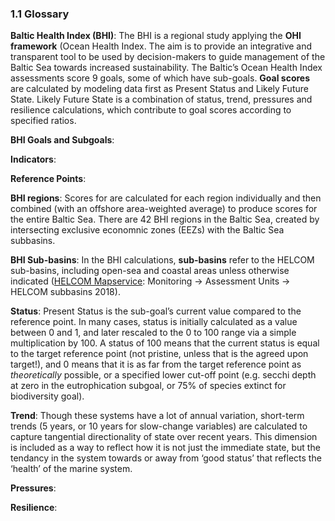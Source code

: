 ### 1.1 Glossary {-}

**Baltic Health Index (BHI)**: The BHI is a regional study applying the **OHI framework** (Ocean Health Index. The aim is to provide an integrative and transparent tool to be used by decision-makers to guide management of the Baltic Sea towards increased sustainability. The Baltic’s Ocean Health Index assessments score 9 goals, some of which have sub-goals. **Goal scores** are calculated by modeling data first as Present Status and Likely Future State. Likely Future State is a combination of status, trend, pressures and resilience calculations, which contribute to goal scores according to specified ratios.

**BHI Goals and Subgoals**:

**Indicators**:

**Reference Points**:

**BHI regions**: Scores for are calculated for each region individually and then combined (with an offshore area-weighted average) to produce scores for the entire Baltic Sea. There are 42 BHI regions in the Baltic Sea, created by intersecting exclusive economnic zones (EEZs) with the Baltic Sea subbasins.

**BHI Sub-basins**: In the BHI calculations, **sub-basins** refer to the HELCOM sub-basins, including open-sea and coastal areas unless otherwise indicated ([HELCOM Mapservice](http://maps.helcom.fi/website/mapservice/): Monitoring -> Assessment Units -> HELCOM subbasins 2018).

**Status**: Present Status is the sub-goal’s current value compared to the reference point. In many cases, status is initially calculated as a value between 0 and 1, and later rescaled to the 0 to 100 range via a simple multiplication by 100. A status of 100 means that the current status is equal to the target reference point (not pristine, unless that is the agreed upon target!), and 0 means that it is as far from the target reference point as _theoretically_ possible, or a specified lower cut-off point (e.g. secchi depth at zero in the eutrophication subgoal, or 75% of species extinct for biodiversity goal). 

**Trend**: Though these systems have a lot of annual variation, short-term trends (5 years, or 10 years for slow-change variables) are calculated to capture tangential directionality of state over recent years. This dimension is included as a way to reflect how it is not just the immediate state, but the tendancy in the system towards or away from 'good status' that reflects the 'health' of the marine system.

**Pressures**:

**Resilience**:
